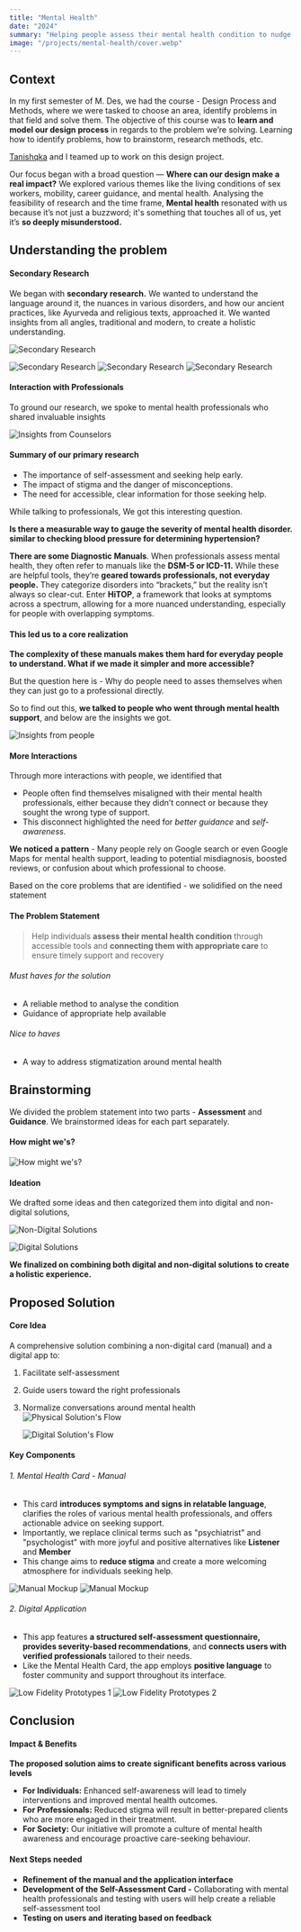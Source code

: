 ```yaml
---
title: "Mental Health"
date: "2024"
summary: "Helping people assess their mental health condition to nudge them to seek help"
image: "/projects/mental-health/cover.webp"
---
```


## Context

In my first semester of M. Des, we had the course - Design Process and Methods, where we were tasked to choose an area, identify problems in that field and solve them. The objective of this course was to **learn and model our design process** in regards to the problem we’re solving. Learning how to identify problems, how to brainstorm, research methods, etc.

[Tanishqka](https://www.linkedin.com/in/tanishqka/) and I teamed up to work on this design project.

Our focus began with a broad question — **Where can our design make a real impact?** We explored various themes like the living conditions of sex workers, mobility, career guidance, and mental health. Analysing the feasibility of research and the time frame, **Mental health** resonated with us because it’s not just a buzzword; it's something that touches all of us, yet it’s **so deeply misunderstood.**

## Understanding the problem

#### Secondary Research

We began with **secondary research.** We wanted to understand the language around it, the nuances in various disorders, and how our ancient practices, like Ayurveda and religious texts, approached it. We wanted insights from all angles, traditional and modern, to create a holistic understanding.

<Image
  src="/projects/mental-health/secondary1.webp"
  alt="Secondary Research"
  caption="Secondary Research"
  width={4000}
  height={3000}
contained
size="lg"
/>

<Image
  src="/projects/mental-health/secondary2.webp"
  alt="Secondary Research"
  caption="Secondary Research"
  width={4000}
  height={3000}
contained
size="lg"
/>
<Image
  src="/projects/mental-health/secondary3.webp"
  alt="Secondary Research"
  caption="Secondary Research"
  width={4000}
  height={3000}
contained
size="lg"
/>
<Image
  src="/projects/mental-health/secondary4.webp"
  alt="Secondary Research"
  caption="Secondary Research"
  width={4000}
  height={3000}
contained
size="lg"
/>

#### Interaction with Professionals

To ground our research, we spoke to mental health professionals who shared invaluable insights

<Image
  src="/projects/mental-health/counselors.webp"
  alt="Insights from Counselors"
  caption="Insights from Counselors"
  width={4000}
  height={3000}
contained
size="lg"
/>

#### Summary of our primary research

- The importance of self-assessment and seeking help early.
- The impact of stigma and the danger of misconceptions.
- The need for accessible, clear information for those seeking help.

While talking to professionals, We got this interesting question.

**Is there a measurable way to gauge the severity of mental health disorder. similar to checking blood pressure for determining hypertension?**

**There are some Diagnostic Manuals**. When professionals assess mental health, they often refer to manuals like the **DSM-5 or ICD-11.** While these are helpful tools, they’re **geared towards professionals, not everyday people.** They categorize disorders into “brackets,” but the reality isn’t always so clear-cut. Enter **HiTOP**, a framework that looks at symptoms across a spectrum, allowing for a more nuanced understanding, especially for people with overlapping symptoms.

#### This led us to a core realization

**The complexity of these manuals makes them hard for everyday people to understand. What if we made it simpler and more accessible?**

But the question here is - Why do people need to asses themselves when they can just go to a professional directly.

So to find out this, **we talked to people who went through mental health support**, and below are the insights we got.

<Image
  src="/projects/mental-health/users.webp"
  alt="Insights from people"
  caption="Insights from people"
  width={4000}
  height={3000}
  contained
  size="base"
/>

#### More Interactions

Through more interactions with people, we identified that

- People often find themselves misaligned with their mental health professionals, either because they didn’t connect or because they sought the wrong type of support.
- This disconnect highlighted the need for _better guidance_ and _self-awareness._

**We noticed a pattern** - Many people rely on Google search or even Google Maps for mental health support, leading to potential misdiagnosis, boosted reviews, or confusion about which professional to choose.

Based on the core problems that are identified - we solidified on the need statement

#### The Problem Statement

> Help individuals **assess their mental health condition** through accessible tools and **connecting them with appropriate care** to ensure timely support and recovery

###### Must haves for the solution

- A reliable method to analyse the condition
- Guidance of appropriate help available

###### Nice to haves

- A way to address stigmatization around mental health

## Brainstorming

We divided the problem statement into two parts - **Assessment** and **Guidance**. We brainstormed ideas for each part separately.

#### How might we's?

<Image
  src="/projects/mental-health/how-might-we.webp"
  alt="How might we's?"
  caption="How might we's?"
  width={4000}
  height={3000}
contained
size="lg"
/>

#### Ideation

We drafted some ideas and then categorized them into digital and non-digital solutions,

<Image
  src="/projects/mental-health/non-digital.webp"
  alt="Non-Digital Solutions"
  caption="Non-Digital Solutions"
  width={4000}
  height={3000}
  contained
  size="lg"
  />
  
  <Image
  src="/projects/mental-health/digital.webp"
  alt="Digital Solutions"
  caption="Digital Solutions"
  width={4000}
  height={3000}
  contained
  size="lg"
  />

**We finalized on combining both digital and non-digital solutions to create a holistic experience.**

## Proposed Solution

#### Core Idea

A comprehensive solution combining a non-digital card (manual) and a digital app to:

1. Facilitate self-assessment
2. Guide users toward the right professionals
3. Normalize conversations around mental health
   <Image
     src="/projects/mental-health/physical-flow.webp"
     alt="Physical Solution's Flow"
     caption="Flow of the Physical Part of the solution"
     width={4000}
     height={3000}
     contained
     size="xl"
   />
   
   <Image
     src="/projects/mental-health/digital-flow.webp"
     alt="Digital Solution's Flow"
     width={4000}
     height={3000}
     caption="Flow of the proposed digital application"
     contained
     size="xl"
   />

#### Key Components

###### 1. Mental Health Card - Manual

- This card **introduces symptoms and signs in relatable language**, clarifies the roles of various mental health professionals, and offers actionable advice on seeking support.
- Importantly, we replace clinical terms such as "psychiatrist" and "psychologist" with more joyful and positive alternatives like **Listener** and **Member**
- This change aims to **reduce stigma** and create a more welcoming atmosphere for individuals seeking help.

<Image
  src="/projects/mental-health/card-1.webp"
  alt="Manual Mockup"
  caption="Mockup of the manual"
  width={4000}
  height={3000}
  contained
  size="base"
/>
<Image
  src="/projects/mental-health/card-2.webp"
  alt="Manual Mockup"
  caption="Mockup of the manual"
  width={4000}
  height={3000}
  contained
  size="base"
/>

###### 2. Digital Application

- This app features **a structured self-assessment questionnaire, provides severity-based recommendations**, and **connects users with verified professionals** tailored to their needs.
- Like the Mental Health Card, the app employs **positive language** to foster community and support throughout its interface.

<Image
  src="/projects/mental-health/ui1.webp"
  alt="Low Fidelity Prototypes 1"
  caption="Onboarding, Questionnaire and additional screens"
  width={4000}
  height={3000}
  contained
  size="xl"
/>
<Image
  src="/projects/mental-health/ui2.webp"
  alt="Low Fidelity Prototypes 2"
  caption="Results, Peer Support and Scheduling Sessions screens"
  width={4000}
  height={3000}
  contained
  size="xl"
/>

## Conclusion

#### Impact & Benefits

**The proposed solution aims to create significant benefits across various levels**

- **For Individuals:** Enhanced self-awareness will lead to timely interventions and improved mental health outcomes.
- **For Professionals:** Reduced stigma will result in better-prepared clients who are more engaged in their treatment.
- **For Society:** Our initiative will promote a culture of mental health awareness and encourage proactive care-seeking behaviour.

#### Next Steps needed

- **Refinement of the manual and the application interface**
- **Development of the Self-Assessment Card -** Collaborating with mental health professionals and testing with users will help create a reliable self-assessment tool
- **Testing on users and iterating based on feedback**
